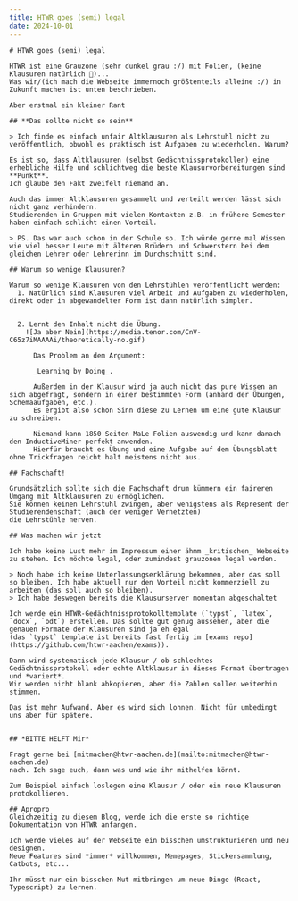 ```yaml
---
title: HTWR goes (semi) legal
date: 2024-10-01
---
```


    # HTWR goes (semi) legal

    HTWR ist eine Grauzone (sehr dunkel grau :/) mit Folien, (keine Klausuren natürlich 🫣)...
    Was wir/(ich mach die Webseite immernoch größtenteils alleine :/) in Zukunft machen ist unten beschrieben.

    Aber erstmal ein kleiner Rant

    ## **Das sollte nicht so sein**

    > Ich finde es einfach unfair Altklausuren als Lehrstuhl nicht zu veröffentlich, obwohl es praktisch ist Aufgaben zu wiederholen. Warum?

    Es ist so, dass Altklausuren (selbst Gedächtnissprotokollen) eine erhebliche Hilfe und schlichtweg die beste Klausurvorbereitungen sind **Punkt**.
    Ich glaube den Fakt zweifelt niemand an.

    Auch das immer Altklausuren gesammelt und verteilt werden lässt sich nicht ganz verhindern.
    Studierenden in Gruppen mit vielen Kontakten z.B. in frühere Semester haben einfach schlicht einen Vorteil.

    > PS. Das war auch schon in der Schule so. Ich würde gerne mal Wissen wie viel besser Leute mit älteren Brüdern und Schwerstern bei dem gleichen Lehrer oder Lehrerinn im Durchschnitt sind.

    ## Warum so wenige Klausuren?

    Warum so wenige Klausuren von den Lehrstühlen veröffentlicht werden:
      1. Natürlich sind Klausuren viel Arbeit und Aufgaben zu wiederholen, direkt oder in abgewandelter Form ist dann natürlich simpler.


      2. Lernt den Inhalt nicht die Übung.
        ![Ja aber Nein](https://media.tenor.com/CnV-C65z7iMAAAAi/theoretically-no.gif)

          Das Problem an dem Argument:

          _Learning by Doing_.

          Außerdem in der Klausur wird ja auch nicht das pure Wissen an sich abgefragt, sondern in einer bestimmten Form (anhand der Übungen, Schemaaufgaben, etc.).
          Es ergibt also schon Sinn diese zu Lernen um eine gute Klausur zu schreiben.

          Niemand kann 1850 Seiten MaLe Folien auswendig und kann danach den InductiveMiner perfekt anwenden.
          Hierfür braucht es Übung und eine Aufgabe auf dem Übungsblatt ohne Trickfragen reicht halt meistens nicht aus.

    ## Fachschaft!

    Grundsätzlich sollte sich die Fachschaft drum kümmern ein faireren Umgang mit Altklausuren zu ermöglichen.
    Sie können keinen Lehrstuhl zwingen, aber wenigstens als Represent der Studierendenschaft (auch der weniger Vernetzten)
    die Lehrstühle nerven.

    ## Was machen wir jetzt

    Ich habe keine Lust mehr im Impressum einer ähmm _kritischen_ Webseite zu stehen. Ich möchte legal, oder zumindest grauzonen legal werden.

    > Noch habe ich keine Unterlassungserklärung bekommen, aber das soll so bleiben. Ich habe aktuell nur den Vorteil nicht kommerziell zu arbeiten (das soll auch so bleiben).
    > Ich habe deswegen bereits die Klausurserver momentan abgeschaltet

    Ich werde ein HTWR-Gedächtnissprotokolltemplate (`typst`, `latex`, `docx`, `odt`) erstellen. Das sollte gut genug aussehen, aber die genauen Formate der Klausuren sind ja eh egal
    (das `typst` template ist bereits fast fertig im [exams repo](https://github.com/htwr-aachen/exams)).

    Dann wird systematisch jede Klausur / ob schlechtes Gedächtnissprotokoll oder echte Altklausur in dieses Format übertragen und *variert*.
    Wir werden nicht blank abkopieren, aber die Zahlen sollen weiterhin stimmen.

    Das ist mehr Aufwand. Aber es wird sich lohnen. Nicht für umbedingt uns aber für spätere.


    ## *BITTE HELFT Mir*

    Fragt gerne bei [mitmachen@htwr-aachen.de](mailto:mitmachen@htwr-aachen.de)
    nach. Ich sage euch, dann was und wie ihr mithelfen könnt.

    Zum Beispiel einfach loslegen eine Klausur / oder ein neue Klausuren protokollieren.

    ## Apropro
    Gleichzeitig zu diesem Blog, werde ich die erste so richtige Dokumentation von HTWR anfangen.

    Ich werde vieles auf der Webseite ein bisschen umstrukturieren und neu designen.
    Neue Features sind *immer* willkommen, Memepages, Stickersammlung, Catbots, etc...

    Ihr müsst nur ein bisschen Mut mitbringen um neue Dinge (React, Typescript) zu lernen.
